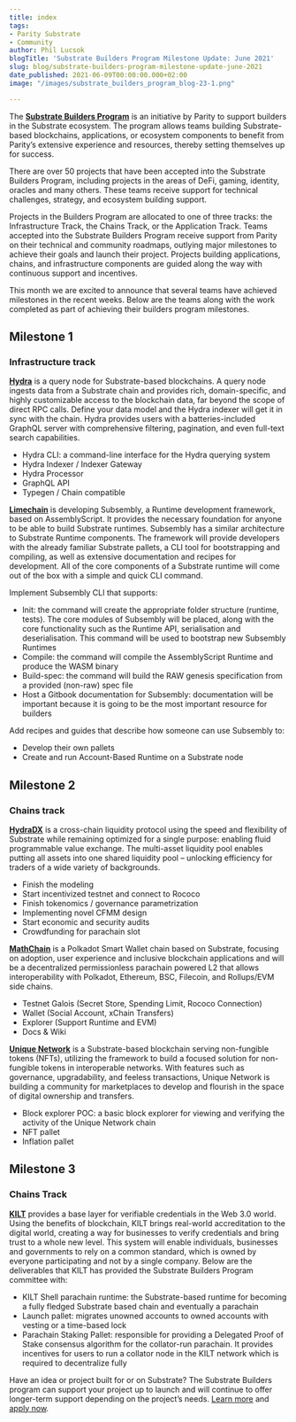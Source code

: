 ```yaml
---
title: index
tags:
- Parity Substrate
- Community
author: Phil Lucsok
blogTitle: 'Substrate Builders Program Milestone Update: June 2021'
slug: blog/substrate-builders-program-milestone-update-june-2021
date_published: 2021-06-09T00:00:00.000+02:00
image: "/images/substrate_builders_program_blog-23-1.png"

---
```

The [**Substrate Builders Program**](https://www.substrate.io/builders-program/) is an initiative by Parity to support builders in the Substrate ecosystem. The program allows teams building Substrate-based blockchains, applications, or ecosystem components to benefit from Parity’s extensive experience and resources, thereby setting themselves up for success.

There are over 50 projects that have been accepted into the Substrate Builders Program, including projects in the areas of DeFi, gaming, identity, oracles and many others. These teams receive support for technical challenges, strategy, and ecosystem building support.

Projects in the Builders Program are allocated to one of three tracks: the Infrastructure Track, the Chains Track, or the Application Track. Teams accepted into the Substrate Builders Program receive support from Parity on their technical and community roadmaps, outlying major milestones to achieve their goals and launch their project. Projects building applications, chains, and infrastructure components are guided along the way with continuous support and incentives.

This month we are excited to announce that several teams have achieved milestones in the recent weeks. Below are the teams along with the work completed as part of achieving their builders program milestones.

## Milestone 1

### Infrastructure track

[**Hydra**](https://www.joystream.org/hydra/) is a query node for Substrate-based blockchains. A query node ingests data from a Substrate chain and provides rich, domain-specific, and highly customizable access to the blockchain data, far beyond the scope of direct RPC calls. Define your data model and the Hydra indexer will get it in sync with the chain. Hydra provides users with a batteries-included GraphQL server with comprehensive filtering, pagination, and even full-text search capabilities.

* Hydra CLI: a command-line interface for the Hydra querying system
* Hydra Indexer / Indexer Gateway
* Hydra Processor
* GraphQL API
* Typegen / Chain compatible

[**Limechain**](https://limechain.tech/blog/limechain-develops-subsembly-a-substrate-alternative-supported-by-web3-foundation-grants/) is developing Subsembly, a Runtime development framework, based on AssemblyScript. It provides the necessary foundation for anyone to be able to build Substrate runtimes. Subsembly has a similar architecture to Substrate Runtime components. The framework will provide developers with the already familiar Substrate pallets, a CLI tool for bootstrapping and compiling, as well as extensive documentation and recipes for development. All of the core components of a Substrate runtime will come out of the box with a simple and quick CLI command.

Implement Subsembly CLI that supports:

* Init: the command will create the appropriate folder structure (runtime, tests). The core modules of Subsembly will be placed, along with the core functionality such as the Runtime API, serialisation and deserialisation. This command will be used to bootstrap new Subsembly Runtimes
* Compile: the command will compile the AssemblyScript Runtime and produce the WASM binary
* Build-spec: the command will build the RAW genesis specification from a provided (non-raw) spec file
* Host a Gitbook documentation for Subsembly: documentation will be important because it is going to be the most important resource for builders

Add recipes and guides that describe how someone can use Subsembly to:

* Develop their own pallets
* Create and run Account-Based Runtime on a Substrate node

## Milestone 2

### Chains track

[**HydraDX**](https://hydradx.io/) is a cross-chain liquidity protocol using the speed and flexibility of Substrate while remaining optimized for a single purpose: enabling fluid programmable value exchange. The multi-asset liquidity pool enables putting all assets into one shared liquidity pool – unlocking efficiency for traders of a wide variety of backgrounds.

* Finish the modeling
* Start incentivized testnet and connect to Rococo
* Finish tokenomics / governance parametrization
* Implementing novel CFMM design
* Start economic and security audits
* Crowdfunding for parachain slot

[**MathChain**](https://mathchain.org/en/) is a Polkadot Smart Wallet chain based on Substrate, focusing on adoption, user experience and inclusive blockchain applications and will be a decentralized permissionless parachain powered L2 that allows interoperability with Polkadot, Ethereum, BSC, Filecoin, and Rollups/EVM side chains.

* Testnet Galois (Secret Store, Spending Limit, Rococo Connection)
* Wallet (Social Account, xChain Transfers)
* Explorer (Support Runtime and EVM)
* Docs & Wiki

[**Unique Network**](https://unique.network/) is a Substrate-based blockchain serving non-fungible tokens (NFTs), utilizing the framework to build a focused solution for non-fungible tokens in interoperable networks. With features such as governance, upgradability, and feeless transactions, Unique Network is building a community for marketplaces to develop and flourish in the space of digital ownership and transfers.

* Block explorer POC: a basic block explorer for viewing and verifying the activity of the Unique Network chain
* NFT pallet
* Inflation pallet

## Milestone 3

### Chains Track

[**KILT**](https://www.kilt.io/) provides a base layer for verifiable credentials in the Web 3.0 world. Using the benefits of blockchain, KILT brings real-world accreditation to the digital world, creating a way for businesses to verify credentials and bring trust to a whole new level. This system will enable individuals, businesses and governments to rely on a common standard, which is owned by everyone participating and not by a single company. Below are the deliverables that KILT has provided the Substrate Builders Program committee with:

* KILT Shell parachain runtime: the Substrate-based runtime for becoming a fully fledged Substrate based chain and eventually a parachain
* Launch pallet: migrates unowned accounts to owned accounts with vesting or a time-based lock
* Parachain Staking Pallet: responsible for providing a Delegated Proof of Stake consensus algorithm for the collator-run parachain. It provides incentives for users to run a collator node in the KILT network which is required to decentralize fully

Have an idea or project built for or on Substrate? The Substrate Builders program can support your project up to launch and will continue to offer longer-term support depending on the project’s needs. [Learn more](https://www.substrate.io/builders-program/) and [apply now](https://docs.google.com/forms/d/e/1FAIpQLSfEYJE3X0RQs3Kucqthe4D8zyUcV1yEvyIw98L2X9_78b4BVA/viewform).